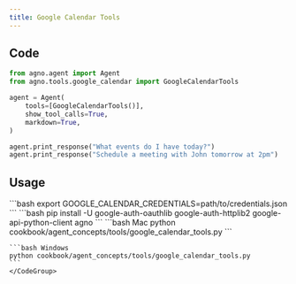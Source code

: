 ```yaml
---
title: Google Calendar Tools
---
```


## Code

```python cookbook/agent_concepts/tools/google_calendar_tools.py
from agno.agent import Agent
from agno.tools.google_calendar import GoogleCalendarTools

agent = Agent(
    tools=[GoogleCalendarTools()],
    show_tool_calls=True,
    markdown=True,
)

agent.print_response("What events do I have today?")
agent.print_response("Schedule a meeting with John tomorrow at 2pm")
```

## Usage

<Steps>
  <Snippet file="create-venv-step.mdx" />

  <Step title="Set up Google Calendar credentials">
    ```bash
    export GOOGLE_CALENDAR_CREDENTIALS=path/to/credentials.json
    ```
  </Step>

  <Step title="Install libraries">
    ```bash
    pip install -U google-auth-oauthlib google-auth-httplib2 google-api-python-client agno
    ```
  </Step>

  <Step title="Run Agent">
    <CodeGroup>
    ```bash Mac
    python cookbook/agent_concepts/tools/google_calendar_tools.py
    ```

    ```bash Windows
    python cookbook/agent_concepts/tools/google_calendar_tools.py
    ```
    </CodeGroup>
  </Step>
</Steps>